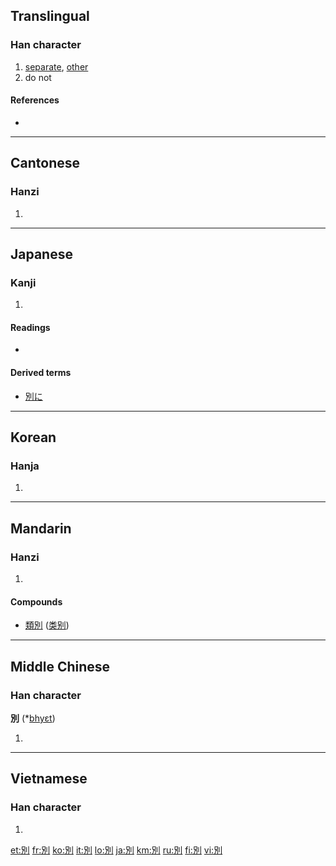 {{also|别}}
==Translingual==

===Han character===
{{Han char|rn=18|rad=刀|as=05|sn=7|four=6220<sub>0</sub>|canj=口尸中弓 (RSLN)}}

# [[separate]], [[other]]
# do not

====References====
* {{Han ref|kx=0138.120|dkj=01924|dj=0312.010|hdz=10328.130|uh=5225|ud=21029|bh=A74F|bd=42831}}

----

==Cantonese==

===Hanzi===
{{yue-hanzi|jyut=|y=bit6}}

# {{defn|Cantonese|sort=刀05}}

----

==Japanese==

===Kanji===
{{ja-kanji|grade=4|rs=刀05}}

# {{defn|Japanese}}

====Readings====
* {{ja-readings|on=[[べつ]] ([[betsu]]), [[べち]] ([[bechi]])|kun=[[わかれる]] ([[wakareru]]), [[わける]] ([[wakeru]]), [[わかれ]] ([[wakare]])}}

====Derived terms====
*[[別に]]

----

==Korean==

===Hanja===
{{ko-hanja|hangeul=별|rv=byeol|mr=pyŏl}}

# {{defn|Korean|sort=刀05}}

----

==Mandarin==

===Hanzi===
{{cmn-hanzi|sim=别|pin=[[bié]] ([[bie2]])|wg=pieh<sup>2</sup>}}

# {{defn|Mandarin|sort=刀05}}

====Compounds====
* [[類別]] ([[类别]])

----

==Middle Chinese==

===Han character===
'''別''' (*[[bhyɛt]])<!--the asterisk indicates that this character appears more than four times in the Tang Dynasty corpus of literature-->

# {{defn|Middle Chinese|sort=刀05}}

----

==Vietnamese==

===Han character===
{{vi-hantu|[[biệt]], [[biết]], [[bét]], [[bết]], [[bệt]], [[bịt]], [[bẹt]], [[bít]]|rs=刀05}}

# {{defn|Vietnamese|sort=刀05}}

[[et:別]]
[[fr:別]]
[[ko:別]]
[[it:別]]
[[lo:別]]
[[ja:別]]
[[km:別]]
[[ru:別]]
[[fi:別]]
[[vi:別]]